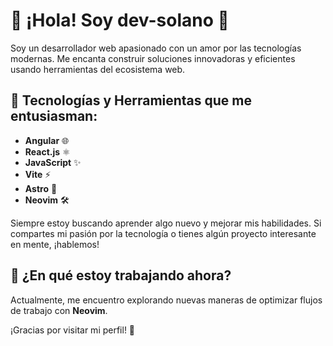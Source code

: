 # 👋 ¡Hola! Soy **dev-solano** 🌟

Soy un desarrollador web apasionado con un amor por las tecnologías modernas. Me encanta construir soluciones innovadoras y eficientes usando herramientas del ecosistema web. 

## 🚀 Tecnologías y Herramientas que me entusiasman:
- **Angular** 🌐
- **React.js** ⚛️
- **JavaScript** ✨
- **Vite** ⚡
- **Astro** 🚀
- **Neovim** 🛠️

Siempre estoy buscando aprender algo nuevo y mejorar mis habilidades. Si compartes mi pasión por la tecnología o tienes algún proyecto interesante en mente, ¡hablemos!

## 🌱 ¿En qué estoy trabajando ahora?
Actualmente, me encuentro explorando nuevas maneras de optimizar flujos de trabajo con **Neovim**.

¡Gracias por visitar mi perfil! 🚀

